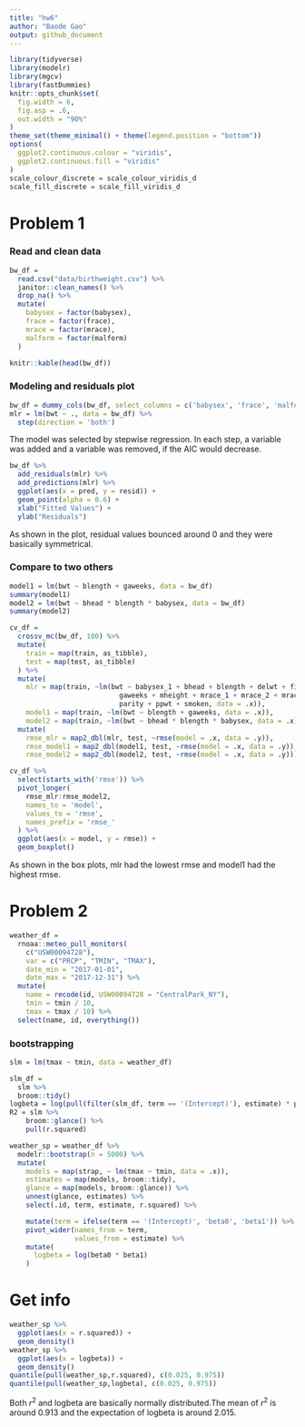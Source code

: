 ```yaml
---
title: "hw6"
author: "Baode Gao"
output: github_document
---
```


```r
library(tidyverse)
library(modelr)
library(mgcv)
library(fastDummies)
knitr::opts_chunk$set(
  fig.width = 6,
  fig.asp = .6,
  out.width = "90%"
)
theme_set(theme_minimal() + theme(legend.position = "bottom"))
options(
  ggplot2.continuous.colour = "viridis",
  ggplot2.continuous.fill = "viridis"
)
scale_colour_discrete = scale_colour_viridis_d
scale_fill_discrete = scale_fill_viridis_d


```

# Problem 1

### Read and clean data
```r
bw_df = 
  read.csv("data/birthweight.csv") %>% 
  janitor::clean_names() %>% 
  drop_na() %>% 
  mutate(
    babysex = factor(babysex),
    frace = factor(frace),
    mrace = factor(mrace),
    malform = factor(malform)
  ) 

knitr::kable(head(bw_df))

```

### Modeling and residuals plot

```r
bw_df = dummy_cols(bw_df, select_columns = c('babysex', 'frace', 'malform', 'mrace'))
mlr = lm(bwt ~ ., data = bw_df) %>% 
  step(direction = 'both')
```

The model was selected by stepwise regression. In each step, a variable was added and a variable was removed, if the AIC would decrease.


```r
bw_df %>% 
  add_residuals(mlr) %>% 
  add_predictions(mlr) %>% 
  ggplot(aes(x = pred, y = resid)) +
  geom_point(alpha = 0.6) +
  xlab("Fitted Values") +
  ylab("Residuals")
```

As shown in the plot, residual values bounced around 0 and they were  basically symmetrical.

### Compare to two others
```r
model1 = lm(bwt ~ blength + gaweeks, data = bw_df)
summary(model1)
model2 = lm(bwt ~ bhead * blength * babysex, data = bw_df)
summary(model2)

cv_df = 
  crossv_mc(bw_df, 100) %>% 
  mutate(
    train = map(train, as_tibble),
    test = map(test, as_tibble)
  ) %>% 
  mutate(
    mlr = map(train, ~lm(bwt ~ babysex_1 + bhead + blength + delwt + fincome +
                           gaweeks + mheight + mrace_1 + mrace_2 + mrace_3 +
                           parity + ppwt + smoken, data = .x)),
    model1 = map(train, ~lm(bwt ~ blength + gaweeks, data = .x)),
    model2 = map(train, ~lm(bwt ~ bhead * blength * babysex, data = .x))) %>% 
  mutate(
    rmse_mlr = map2_dbl(mlr, test, ~rmse(model = .x, data = .y)),
    rmse_model1 = map2_dbl(model1, test, ~rmse(model = .x, data = .y)),
    rmse_model2 = map2_dbl(model2, test, ~rmse(model = .x, data = .y)))

cv_df %>% 
  select(starts_with('rmse')) %>% 
  pivot_longer(
    rmse_mlr:rmse_model2,
    names_to = 'model',
    values_to = 'rmse', 
    names_prefix = 'rmse_'
  ) %>% 
  ggplot(aes(x = model, y = rmse)) +
  geom_boxplot()
```


As shown in the box plots, mlr had the lowest rmse and model1 had the highest rmse.

# Problem 2
```r
weather_df = 
  rnoaa::meteo_pull_monitors(
    c("USW00094728"),
    var = c("PRCP", "TMIN", "TMAX"), 
    date_min = "2017-01-01",
    date_max = "2017-12-31") %>%
  mutate(
    name = recode(id, USW00094728 = "CentralPark_NY"),
    tmin = tmin / 10,
    tmax = tmax / 10) %>%
  select(name, id, everything())
```

### bootstrapping 

```r
slm = lm(tmax ~ tmin, data = weather_df)

slm_df = 
  slm %>% 
  broom::tidy()
logbeta = log(pull(filter(slm_df, term == '(Intercept)'), estimate) * pull(filter(slm_df, term == 'tmin'), estimate))
R2 = slm %>% 
    broom::glance() %>% 
    pull(r.squared)

weather_sp = weather_df %>% 
  modelr::bootstrap(n = 5000) %>% 
  mutate(
    models = map(strap, ~ lm(tmax ~ tmin, data = .x)),
    estimates = map(models, broom::tidy),
    glance = map(models, broom::glance)) %>% 
    unnest(glance, estimates) %>% 
    select(.id, term, estimate, r.squared) %>% 

    mutate(term = ifelse(term == '(Intercept)', 'beta0', 'beta1')) %>% 
    pivot_wider(names_from = term, 
                values_from = estimate) %>% 
    mutate(
      logbeta = log(beta0 * beta1)
    )
```

# Get info

```r
weather_sp %>% 
  ggplot(aes(x = r.squared)) + 
  geom_density()
weather_sp %>% 
  ggplot(aes(x = logbeta)) + 
  geom_density() 
quantile(pull(weather_sp,r.squared), c(0.025, 0.975))
quantile(pull(weather_sp,logbeta), c(0.025, 0.975))
```

Both $r^2$ and logbeta are basically normally distributed.The mean of $r^2$ is around 0.913 and the expectation of logbeta is around 2.015.

